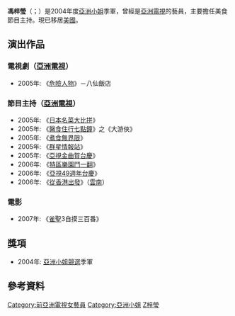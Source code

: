 {{藝人
| 姓名 = 馮梓瑩
| 類型 = 女演員
| 圖片 = 
| 英文名 = Queenie Fung
| 原名 = 
| 暱稱 = 梓瑩
| 民族 = [[漢族|漢族]]
| 語言 = [[粵語|粵語]]、[[英語|英語]]
| 出生日期 = {{Birth date and age|1986|1|29}}
| 出生地點 = {{HKG-1959}}
| 逝世日期 = 
| 逝世地點 = 
| 教育程度 = 
| 出道地點 = {{HKG}}
| 出道日期 = {{start date and age|2004}}
| 官方網站 = 
| 經紀公司 =  
| imdb =
}}

'''馮梓瑩'''（{{lang-en|Queenie Fung}}；{{bd|1986年|1月29日|catIdx=F馮}}）是2004年度[[亞洲小姐|亞洲小姐]]季軍，曾經是[[亞洲電視|亞洲電視]]的藝員，主要擔任美食節目主持。現已移居[[美國|美國]]。

==演出作品==
===電視劇（[[亞洲電視|亞洲電視]]）===
*2005年: 《[[危險人物|危險人物]]》－八仙飯店

===節目主持（[[亞洲電視|亞洲電視]]）===
*2005年: 《[[日本名菜大比拼|日本名菜大比拼]]》
*2005年: 《[[醫食住行七點鐘|醫食住行七點鐘]]》之《大游俠》 
*2005年: 《[[煮食無界限|煮食無界限]]》
*2005年: 《[[群星情報站|群星情報站]]》
*2005年: 《[[亞視金曲賀台慶|亞視金曲賀台慶]]》
*2006年: 《[[特區樂園鬥一翻|特區樂園鬥一翻]]》
*2006年: 《[[亞視49週年台慶|亞視49週年台慶]]》
*2006年: 《[[從香港出發|從香港出發]]》（[[雲南|雲南]]）

===電影===
*2007年: 《[[雀聖|雀聖]]3自摸三百番》

==獎項==
*2004年: [[亞洲小姐競選|亞洲小姐競選]]季軍

== 參考資料 ==
{{reflist}}

{{亞洲小姐|陳薇|季|2004年|[[翟湘萍|翟湘萍]]}}
{{亞洲小姐競選歷屆三甲得主}}
{{HK-enter-bio-stub}}

[[Category:前亞洲電視女藝員|Category:前亞洲電視女藝員]]
[[Category:亞洲小姐|Category:亞洲小姐]]
[[Category:馮姓|Z梓瑩]]